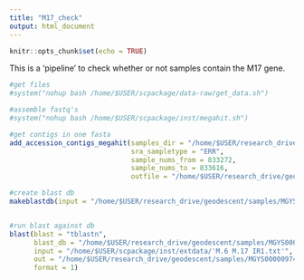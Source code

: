 ```yaml
---
title: "M17_check"
output: html_document
---
```


```r
knitr::opts_chunk$set(echo = TRUE)
```

This is a 'pipeline' to check whether or not samples contain the M17 gene.

```r
#get files
#system("nohup bash /home/$USER/scpackage/data-raw/get_data.sh")

#assemble fastq's
#system("nohup bash /home/$USER/scpackage/inst/megahit.sh")

#get contigs in one fasta
add_accession_contigs_megahit(samples_dir = "/home/$USER/research_drive/geodescent/samples/MGYS00000974/",
                              sra_sampletype = "ERR",
                              sample_nums_from = 833272,
                              sample_nums_to = 833616,
                              outfile = "/home/$USER/research_drive/geodescent/samples/MGYS00000974/blast/contigs/all_samples4.fa")

#create blast db
makeblastdb(input = "/home/$USER/research_drive/geodescent/samples/MGYS00000974/blast/contigs/all_samples4.fa", out = "megahit_untrimmed4", dbtype = "nucl")


#run blast against db
blast(blast = "tblastn",
      blast_db = "/home/$USER/research_drive/geodescent/samples/MGYS00000974/blast/megahit_untrimmed4/megahit_untrimmed4",
      input = "/home/$USER/scpackage/inst/extdata/'M.6 M.17 IR1.txt'",
      out = "/home/$USER/research_drive/geodescent/samples/MGYS00000974/blast/test_tblastn4_2",
      format = 1)

```
